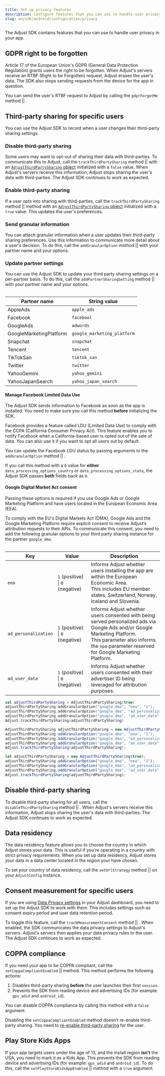 ```yaml
---
title: Set up privacy features
description: Configure features that you can use to handle user privacy in your app.
slug: en/sdk/android/configuration/privacy
---
```



The Adjust SDK contains features that you can use to handle user privacy in your app.

## GDPR right to be forgotten

Article 17 of the European Union's <Abbr>GDPR (General Data Protection Regulation)</Abbr> grants users the right to be forgotten. When Adjust's servers receive an <Abbr>RTBF (Right to be Forgotten)</Abbr> request, Adjust erases the user's data. The SDK also stops sending requests from the device for the app in question.

You can send the user's RTBF request to Adjust by calling the <Tooltip>`gdprForgetMe` method || <GdprForgetMeSig /></Tooltip>.

<GdprForgetMe />

## Third-party sharing for specific users

You can use the Adjust SDK to record when a user changes their third-party sharing settings.

### Disable third-party sharing

Some users may want to opt-out of sharing their data with third-parties. To communicate this to Adjust, call the <Tooltip>`trackThirdPartySharing` method || <ConstructorSig /></Tooltip> with an [`AdjustThirdPartySharing` object](/en/sdk/android/reference/adjthirdpartysharing) initialized with a `false` value. When Adjust's servers receive this information, Adjust stops sharing the user's data with third-parties. The Adjust SDK continues to work as expected.

<AdjustThirdPartySharingIsEnabledFalse />

### Enable third-party sharing

If a user opts into sharing with third-parties, call the <Tooltip>`trackThirdPartySharing` method || <ConstructorSig /></Tooltip> method with an [`AdjustThirdPartySharing` object](/en/sdk/android/reference/adjthirdpartysharing) initialized with a `true` value. This updates the user's preferences.

<AdjustThirdPartySharingIsEnabledTrue />

### Send granular information

You can attach granular information when a user updates their third-party sharing preferences. Use this information to communicate more detail about a user's decision. To do this, call the <Tooltip>`addGranularOption` method || <AddGranularOptionSig /></Tooltip> with your partner name and your options.

<AddGranularOption />

### Update partner settings

You can use the Adjust SDK to update your third party sharing settings on a per-partner basis. To do this, call the <Tooltip>`addPartnerSharingSetting` method || <AddPartnerSharingSettingSig /></Tooltip> with your partner name and your options.

<AddPartnerSharingSetting />

<Table>

| Partner name             | String value                |
| -------------------------| --------------------------- |
| AppleAds                 | `apple_ads`                 |
| Facebook                 | `facebool`                  |
| GoogleAds                | `adwords`                   |
| GoogleMarketingPlatform  | `google_marketing_platform` |
| Snapchat                 | `snapchat`                  |
| Tencent                  | `tencent`                   |
| TikTokSan                | `tiktok_san`                |
| Twitter                  | `twitter`                   |
| YahooGemini              | `yahoo_gemini`              |
| YahooJapanSearch         | `yahoo_japan_search`        |

</Table>

#### Manage Facebook Limited Data Use

<Callout type="important">

The Adjust SDK sends information to Facebook as soon as the app is installed. You need to make sure you call this method **before** initializing the SDK.

</Callout>

Facebook provides a feature called <Abbr>LDU (Limited Data Use)</Abbr> to comply with the <Abbr>CCPA (California Consumer Privacy Act)</Abbr>. This feature enables you to notify Facebook when a California-based user is opted out of the sale of data. You can also use it if you want to opt all users out by default.

You can update the Facebook LDU status by passing arguments to the <Tooltip>`addGranularOption` method || <AddGranularOptionSig /></Tooltip>.

<AddGranularOptionFacebook />

<Callout type="note">

If you call this method with a `0` value for **either** `data_processing_options_country` or `data_processing_options_state`, the Adjust SDK passes **both** fields back as `0`.

</Callout>

#### Google Digital Market Act consent

<Callout type="important">

Passing these options is required if you use Google Ads or Google Marketing Platform and have users located in the European Economic Area (EEA).

</Callout>

To comply with the EU's Digital Markets Act (DMA), Google Ads and the Google Marketing Platform require explicit consent to receive Adjust’s attribution requests to their APIs. To communicate this consent, you need to add the following granular options to your third party sharing instance for the partner `google_dma`.

<Table>

| Key                  | Value                            | Description                                                                                                                                                                                                             |
| -------------------- | -------------------------------- | ----------------------------------------------------------------------------------------------------------------------------------------------------------------------------------------------------------------------- |
| `eea`                | `1` (positive) \| `0` (negative) | Informs Adjust whether users installing the app are within the European Economic Area.<br />This includes EU member states, Switzerland, Norway, Iceland and Slovenia.                                                  |
| `ad_personalization` | `1` (positive) \| `0` (negative) | Informs Adjust whether users consented with being served personalized ads via Google Ads and/or Google Marketing Platform.<br />This parameter also informs the `npa` parameter reserved for Google Marketing Platform. |
| `ad_user_data`       | `1` (positive) \| `0` (negative) | Informs Adjust whether users consented with their advertiser ID being leveraged for attribution purposes.                                                                                                               |

</Table>

<Tabs>
<Tab title="Kotlin" sync="kotlin">

```kotlin
val adjustThirdPartySharing = AdjustThirdPartySharing(true)
adjustThirdPartySharing.addGranularOption("google_dma", "eea", "1");
adjustThirdPartySharing.addGranularOption("google_dma", "ad_personalization", "1");
adjustThirdPartySharing.addGranularOption("google_dma", "ad_user_data", "1");
Adjust.trackThirdPartySharing(adjustThirdPartySharing)
```

</Tab>
<Tab title="Java" sync="java">

```java
AdjustThirdPartySharing adjustThirdPartySharing = new AdjustThirdPartySharing(null);
adjustThirdPartySharing.addGranularOption("google_dma", "eea", "1");
adjustThirdPartySharing.addGranularOption("google_dma", "ad_personalization", "1");
adjustThirdPartySharing.addGranularOption("google_dma", "ad_user_data", "1");
Adjust.trackThirdPartySharing(adjustThirdPartySharing);
```

</Tab>
<Tab title="Javascript" sync="js">

```js
let adjustThirdPartySharing = new AdjustThirdPartySharing(true);
adjustThirdPartySharing.addGranularOption("google_dma", "eea", "1");
adjustThirdPartySharing.addGranularOption("google_dma", "ad_personalization", "1");
adjustThirdPartySharing.addGranularOption("google_dma", "ad_user_data", "1");
Adjust.trackThirdPartySharing(adjustThirdPartySharing);
```

</Tab>
</Tabs>

## Disable third-party sharing

To disable third-party sharing for all users, call the <Tooltip>`disableThirdPartySharing` method || <DisableThirdPartySharingSig /></Tooltip>. When Adjust's servers receive this information, Adjust stops sharing the user's data with third-parties. The Adjust SDK continues to work as expected.

<DisableThirdPartySharing />

## Data residency

The data residency feature allows you to choose the country in which Adjust stores your data. This is useful if you're operating in a country with strict privacy requirements. When you set up data residency, Adjust stores your data in a data center located in the region your have chosen.

To set your country of data residency, call the <Tooltip>`setUrlStrategy` method || <SetUrlStrategySig /></Tooltip> on your `AdjustConfig` instance.

<SetUrlStrategy />

## Consent measurement for specific users

If you are using [Data Privacy settings](https://help.adjust.com/en/article/manage-data-collection-and-retention) in your Adjust dashboard, you need to set up the Adjust SDK to work with them. This includes settings such as consent expiry period and user data retention period.

To toggle this feature, call the <Tooltip>`trackMeasurementConsent` method || <TrackMeasurementConsentSig /></Tooltip>. When enabled, the SDK communicates the data privacy settings to Adjust's servers. Adjust's servers then applies your data privacy rules to the user. The Adjust SDK continues to work as expected.

<TrackMeasurementConsent />

## COPPA compliance

If you need your app to be COPPA compliant, call the <Tooltip> `setCoppaCompliantEnabled` || <SetCoppaCompliantEnabledSig /></Tooltip> method. This method performs the following actions:

1. Disables third-party sharing **before** the user launches their first `session`.
2. Prevents the SDK from reading device and advertising IDs (for example: `gps_adid` and `android_id`).

<SetCoppaCompliantEnabled />

You can disable COPPA compliance by calling this method with a `false` argument.

<Callout type="important">

Disabling the `setCoppaCompliantEnabled` method doesn't re-enable third-party sharing. You need to [re-enable third-party sharing](#enable-third-party-sharing) for the user.

</Callout>

## Play Store Kids Apps

If your app targets users under the age of 13, and the install region **isn't** the USA, you need to mark it as a Kids App. This prevents the SDK from reading device and advertising IDs (for example: `gps_adid` and `android_id`). To do this, call the <Tooltip> `setPlayStoreKidsAppEnabled` || <SetPlayStoreKidsAppEnabledSig /></Tooltip> method with a `true` argument.

<SetPlayStoreKidsAppEnabled />
